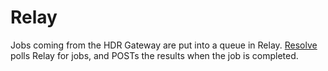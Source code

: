 # Relay
Jobs coming from the HDR Gateway are put into a queue in Relay. [Resolve](/resolve) polls Relay for jobs, and POSTs the results when the job is completed.
